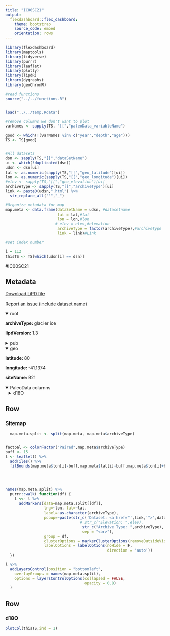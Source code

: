 ```yaml
---
title: "IC00SC21"
output: 
  flexdashboard::flex_dashboard:
    theme: bootstrap
    source_code: embed
    orientation: rows
---
```


```r
library(flexdashboard)
library(maptools)
library(tidyverse)
library(purrr)
library(leaflet)
library(plotly)
library(lipdR)
library(dygraphs)
library(geoChronR)

#read functions
source("../../functions.R")


load("../../temp.Rdata")

#remove columns we don't want to plot
varNames <- sapply(TS, "[[","paleoData_variableName")

good <- which(!(varNames %in% c("year","depth","age")))
TS <- TS[good]


#All datasets
dsn <- sapply(TS,"[[","dataSetName")
ui <- which(!duplicated(dsn))
udsn <- dsn[ui]
lat <- as.numeric(sapply(TS,"[[","geo_latitude")[ui])
lon <- as.numeric(sapply(TS,"[[","geo_longitude")[ui])
#elev <- sapply(TS,"[[","geo_elevation")[ui]
archiveType <- sapply(TS,"[[","archiveType")[ui]
link <- paste0(udsn,".html") %>% 
  str_replace_all("'","_")

#Organize metadata for map
map.meta <- data.frame(dataSetName = udsn, #datasetname
                       lat = lat,#lat
                       lon = lon,#lon
                      # elev = elev,#elevation
                       archiveType = factor(archiveType),#archiveType
                       link = link)#Link

#set index number

i = 112
thisTS <- TS[which(udsn[i] == dsn)]
```
#IC00SC21

Metadata {.sidebar}
-------------------------------------
[Download LiPD file](IC00SC21.lpd)
            

[Report an issue (include dataset name)](https://github.com/nickmckay/LiPDverse/issues)

<details open style="margin-left: 0px">
<summary>root</summary>
<p style="margin-left: 0px"><strong>archiveType: </strong>glacier ice
<p style="margin-left: 0px"><strong>lipdVersion: </strong>1.3
</details>
<details>
<summary>pub</summary>
<details style="margin-left: 10px">
<summary>pub1</summary>
<p style="margin-left: 10px"><strong>author: </strong>Weissbach
<p style="margin-left: 10px"><strong>pubYear: </strong>2016
<p style="margin-left: 10px"><strong>DOI: </strong>10.1594/PANGAEA.849153
</details>
</details>
<details open style="margin-left: 0px">
<summary>geo</summary>
<p style="margin-left: 0px"><strong>latitude: </strong>80
<p style="margin-left: 0px"><strong>longitude: </strong>-41.1374
<p style="margin-left: 0px"><strong>siteName: </strong>B21
</details>
<details open>
<summary>PaleoData columns</summary>
<details style="margin-left: 10px">
<summary>d18O</summary>
<p style="margin-left: 10px"><strong>TSid: </strong>IC00SC2101A
<p style="margin-left: 10px"><strong>variableName: </strong>d18O
<p style="margin-left: 10px"><strong>units: </strong>permil
<p style="margin-left: 10px"><strong>description: </strong>d18O of glacier ice
<details>
<summary>interpretation</summary>
<details style="margin-left: 20px">
<summary>1</summary>
<p style="margin-left: 20px"><strong>basis: </strong>correlation to meteorological data
<p style="margin-left: 20px"><strong>interpDirection: </strong>positive
<p style="margin-left: 20px"><strong>scope: </strong>climate
<p style="margin-left: 20px"><strong>seasonality: </strong>annual
<p style="margin-left: 20px"><strong>variable: </strong>temperature
<p style="margin-left: 20px"><strong>variableDetail: </strong>air
</details>
<details style="margin-left: 20px">
<summary>2</summary>
<p style="margin-left: 20px"><strong>basis: </strong>Dansgaard W. 1964. Stable isotopes in precipitation. Tellus 16: 436?468.
<p style="margin-left: 20px"><strong>direction: </strong>positive
<p style="margin-left: 20px"><strong>inferredMaterial: </strong>precipitation
<p style="margin-left: 20px"><strong>integrationTime: </strong>1
<p style="margin-left: 20px"><strong>integrationTimeBasis: </strong>age model based on volcanic horizons and counting of annual layers (seasonal variations of stable isotopes)
<p style="margin-left: 20px"><strong>integrationTimeUncertainty: </strong>1 to 10
<p style="margin-left: 20px"><strong>integrationTimeUncertaintyType: </strong>chronology
<p style="margin-left: 20px"><strong>integrationTimeUnits: </strong>years
<p style="margin-left: 20px"><strong>mathematicalRelation: </strong>linear
<p style="margin-left: 20px"><strong>rank: </strong>1
<p style="margin-left: 20px"><strong>scope: </strong>isotope
<p style="margin-left: 20px"><strong>seasonality: </strong>annual
<p style="margin-left: 20px"><strong>variable: </strong>d18O of precipitation
</details>
</details>
</details>

Row
-----------------------------------------------------------------------

### Sitemap

```r
  map.meta.split <- split(map.meta, map.meta$archiveType)


factpal <- colorFactor("Paired",map.meta$archiveType)
buff <- 15
l <- leaflet() %>% 
  addTiles() %>% 
  fitBounds(map.meta$lon[i]-buff,map.meta$lat[i]-buff,map.meta$lon[i]+buff,map.meta$lat[i]+buff)
  

  
  
names(map.meta.split) %>%
  purrr::walk( function(df) {
    l <<- l %>%
      addMarkers(data=map.meta.split[[df]],
                 lng=~lon, lat=~lat,
                 label=~as.character(archiveType),
                 popup=~paste(str_c('Dataset: <a href="',link,'">',dataSetName,'</a>'),
                                 # str_c("Elevation: ",elev),
                                  str_c("Archive Type: ",archiveType),
                                  sep = "<br>"),
                 group = df,
                 clusterOptions = markerClusterOptions(removeOutsideVisibleBounds = F),
                 labelOptions = labelOptions(noHide = F,
                                             direction = 'auto'))
  })

l %>%
  addLayersControl(position = "bottomleft",
    overlayGroups = names(map.meta.split),
    options = layersControlOptions(collapsed = FALSE,
                                   opacity = 0.8)
  )
```

Row {.tabset .tabset-fade}
-----------------------------------------------------------------------

### d18O
```r
plotCol(thisTS,ind = 1)
```
